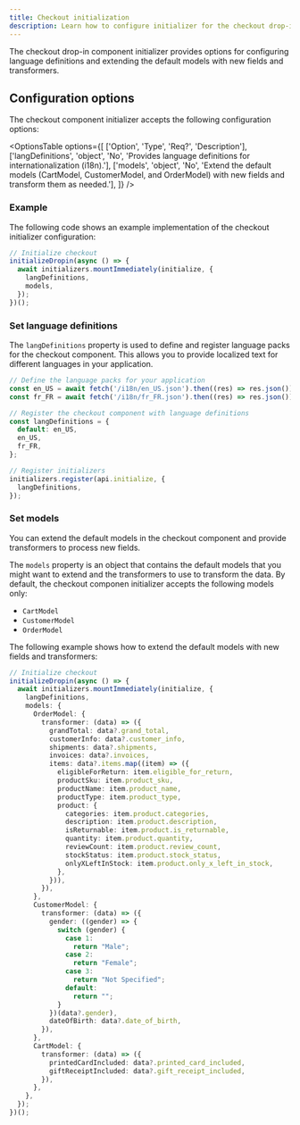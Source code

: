 ```yaml
---
title: Checkout initialization
description: Learn how to configure initializer for the checkout drop-in component.
---
```



The checkout drop-in component initializer provides options for configuring language definitions and extending the default models with new fields and transformers.

## Configuration options

The checkout component initializer accepts the following configuration options:

<OptionsTable
  options={[
    ['Option', 'Type', 'Req?', 'Description'],
    ['langDefinitions', 'object', 'No', 'Provides language definitions for internationalization (i18n).'],
    ['models', 'object', 'No', 'Extend the default models (CartModel, CustomerModel, and OrderModel) with new fields and transform them as needed.'],
  ]}
/>

### Example

The following code shows an example implementation of the checkout initializer configuration:

```ts
// Initialize checkout 
initializeDropin(async () => {
  await initializers.mountImmediately(initialize, {
    langDefinitions,
    models,
  });
})();
```

### Set language definitions

The `langDefinitions` property is used to define and register language packs for the checkout component. This allows you to provide localized text for different languages in your application.

```ts
// Define the language packs for your application
const en_US = await fetch('/i18n/en_US.json').then((res) => res.json());
const fr_FR = await fetch('/i18n/fr_FR.json').then((res) => res.json());

// Register the checkout component with language definitions
const langDefinitions = {
  default: en_US,
  en_US,
  fr_FR,
};

// Register initializers
initializers.register(api.initialize, {
  langDefinitions,
});
```

### Set models

You can extend the default models in the checkout component and provide transformers to process new fields.

The `models` property is an object that contains the default models that you might want to extend and the transformers to use to transform the data. By default, the checkout componen initializer accepts the following models only:

- `CartModel`
- `CustomerModel`
- `OrderModel`

The following example shows how to extend the default models with new fields and transformers:

```ts
// Initialize checkout
initializeDropin(async () => {
  await initializers.mountImmediately(initialize, {
    langDefinitions,
    models: {
      OrderModel: {
        transformer: (data) => ({
          grandTotal: data?.grand_total,
          customerInfo: data?.customer_info,
          shipments: data?.shipments,
          invoices: data?.invoices,
          items: data?.items.map((item) => ({
            eligibleForReturn: item.eligible_for_return,
            productSku: item.product_sku,
            productName: item.product_name,
            productType: item.product_type,
            product: {
              categories: item.product.categories,
              description: item.product.description,
              isReturnable: item.product.is_returnable,
              quantity: item.product.quantity,
              reviewCount: item.product.review_count,
              stockStatus: item.product.stock_status,
              onlyXLeftInStock: item.product.only_x_left_in_stock,
            },
          })),
        }),
      },
      CustomerModel: {
        transformer: (data) => ({
          gender: ((gender) => {
            switch (gender) {
              case 1:
                return "Male";
              case 2:
                return "Female";
              case 3:
                return "Not Specified";
              default:
                return "";
            }
          })(data?.gender),
          dateOfBirth: data?.date_of_birth,
        }),
      },
      CartModel: {
        transformer: (data) => ({
          printedCardIncluded: data?.printed_card_included,
          giftReceiptIncluded: data?.gift_receipt_included,
        }),
      },
    },
  });
})();
```